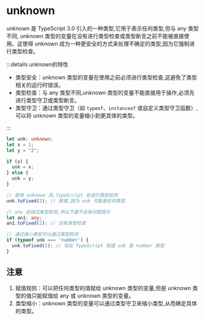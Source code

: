 # unknown

unknown 是 TypeScript 3.0 引入的一种类型,它用于表示任何类型,但与 any 类型不同, unknown 类型的变量在没有进行类型检查或类型断言之前不能被直接使用。这使得 unknown 成为一种更安全的方式来处理不确定的类型,因为它强制进行类型检查。

:::details unknown的特性

- 类型安全：unknown 类型的变量在使用之前必须进行类型检查,这避免了类型相关的运行时错误。
- 类型检查：与 any 类型不同,unknown 类型的变量不能直接用于操作,必须先进行类型守卫或类型断言。
- 类型守卫：通过类型守卫（如 `typeof`、`instanceof` 或自定义类型守卫函数）,可以将 unknown 类型的变量缩小到更具体的类型。

:::

```ts
let unk: unknown;
let x = 1;
let y = "2";

if (x) {
  unk = x;
} else {
  unk = y;
}

// 使用 unknown 后,TypeScript 会进行类型检测
unk.toFixed(2); // 报错,因为 unk 可能是任何类型

// any 会绕过类型检测,所以下面不会有问题提示
let an1: any;
an1.toFixed(2); // 没有类型检查

// 通过缩小类型可以通过类型检测
if (typeof unk === 'number') {
  unk.toFixed(2); // 现在 TypeScript 知道 unk 是 number 类型
}
```



## 注意

1. 赋值规则：可以把任何类型的值赋给 unknown 类型的变量,但是 unknown 类型的值只能赋值给 any 或 unknown 类型的变量。
2. 类型缩小：unknown 类型的变量可以通过类型守卫来缩小类型,从而确定具体的类型。



